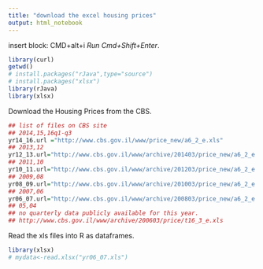 ```yaml
---
title: "download the excel housing prices"
output: html_notebook
---
```

  insert block:  CMD+alt+i
  *Run*   *Cmd+Shift+Enter*. 

```r
library(curl)
getwd()
# install.packages("rJava",type="source")
# install.packages("xlsx")
library(rJava)
library(xlsx) 
```
Download the Housing Prices from the CBS.
```r
## list of files on CBS site  
## 2014,15,16q1-q3
yr14_16.url ="http://www.cbs.gov.il/www/price_new/a6_2_e.xls"
## 2013,12
yr12_13.url="http://www.cbs.gov.il/www/archive/201403/price_new/a6_2_e.xls"
## 2011,10
yr10_11.url="http://www.cbs.gov.il/www/archive/201203/price_new/a6_2_e.xls"
## 2009,08
yr08_09.url="http://www.cbs.gov.il/www/archive/201003/price_new/a6_2_e.xls"
## 2007,06
yr06_07.url="http://www.cbs.gov.il/www/archive/200803/price_new/a6_2_e.xls"
## 05,04
## no quarterly data publicly available for this year.
## http://www.cbs.gov.il/www/archive/200603/price/t16_3_e.xls
```
Read the xls files into R as dataframes.
```r
library(xlsx)
# mydata<-read.xlsx("yr06_07.xls")
```

